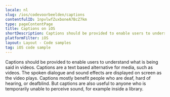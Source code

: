 ```yaml
---
locale: nl
slug: /ios/codevoorbeelden/captions
contentfulID: 1npvlwfZuxboneA7BcZ7km
type: pageContentPage
title: Captions on iOS
shortDescription: Captions should be provided to enable users to understand what is being said in videos.
platformFilter: iOS
layout: Layout - Code samples
tag: iOS code sample
---
```


Captions should be provided to enable users to understand what is being said in videos. Captions are a text based alternative for media, such as videos. The spoken dialogue and sound effects are displayed on screen as the video plays. Captions mostly benefit people who are deaf, hard of hearing, or deafblind. But captions are also useful to anyone who is temporarily unable to perceive sound, for example inside a library.

<CodeSample id="media-captions" locale="nl" platform="ios"/>